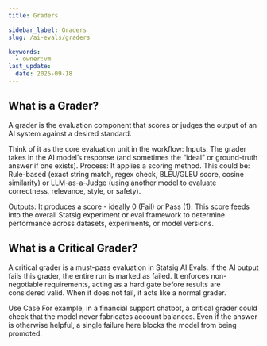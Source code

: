 ```yaml
---
title: Graders

sidebar_label: Graders
slug: /ai-evals/graders

keywords:
  - owner:vm
last_update:
  date: 2025-09-18
---
```



## What is a Grader?
A grader is the evaluation component that scores or judges the output of an AI system against a desired standard.

Think of it as the core evaluation unit in the workflow:
Inputs: The grader takes in the AI model’s response (and sometimes the “ideal” or ground-truth answer if one exists).
Process: It applies a scoring method. This could be: Rule-based (exact string match, regex check, BLEU/GLEU score, cosine similarity) or LLM-as-a-Judge (using another model to evaluate correctness, relevance, style, or safety).

Outputs: It produces a score - ideally 0 (Fail) or Pass (1). This score feeds into the overall Statsig experiment or eval framework to determine performance across datasets, experiments, or model versions.

## What is a Critical Grader?
A critical grader is a must-pass evaluation in Statsig AI Evals: if the AI output fails this grader, the entire run is marked as failed. It enforces non-negotiable requirements, acting as a hard gate before results are considered valid. When it does not fail, it acts like a normal grader.

Use Case
For example, in a financial support chatbot, a critical grader could check that the model never fabricates account balances. Even if the answer is otherwise helpful, a single failure here blocks the model from being promoted.
